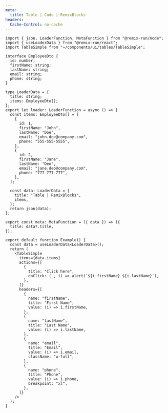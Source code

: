 ```yaml
---
meta:
  title: Table | Code | RemixBlocks
headers:
  Cache-Control: no-cache
---
```


```tsx
import { json, LoaderFunction, MetaFunction } from "@remix-run/node";
import { useLoaderData } from "@remix-run/react";
import TableSimple from "~/components/ui/tables/TableSimple";

interface EmployeeDto {
  id: number;
  firstName: string;
  lastName: string;
  email: string;
  phone: string;
}

type LoaderData = {
  title: string;
  items: EmployeeDto[];
};
export let loader: LoaderFunction = async () => {
  const items: EmployeeDto[] = [
    {
      id: 1,
      firstName: "John",
      lastName: "Doe",
      email: "john.doe@company.com",
      phone: "555-555-5555",
    },
    {
      id: 2,
      firstName: "Jane",
      lastName: "Deo",
      email: "jane.deo@company.com",
      phone: "777-777-777",
    },
  ];

  const data: LoaderData = {
    title: "Table | RemixBlocks",
    items,
  };
  return json(data);
};

export const meta: MetaFunction = ({ data }) => ({
  title: data?.title,
});

export default function Example() {
  const data = useLoaderData<LoaderData>();
  return (
    <TableSimple
      items={data.items}
      actions={[
        {
          title: "Click here",
          onClick: (_, i) => alert(`${i.firstName} ${i.lastName}`),
        },
      ]}
      headers={[
        {
          name: "firstName",
          title: "First Name",
          value: (i) => i.firstName,
        },
        {
          name: "lastName",
          title: "Last Name",
          value: (i) => i.lastName,
        },
        {
          name: "email",
          title: "Email",
          value: (i) => i.email,
          className: "w-full",
        },
        {
          name: "phone",
          title: "Phone",
          value: (i) => i.phone,
          breakpoint: "xl",
        },
      ]}
    />
  );
}
```
